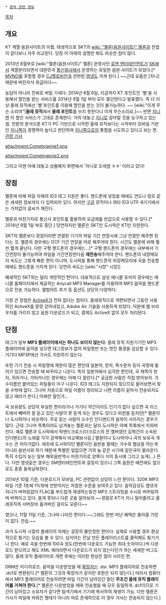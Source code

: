  * [[음악 관련 정보]]

[[목차]]
== 개요 ==
KT 계열 음원사이트의 이름. 태생적으로 SKT의 [[wiki: "멜론(음원사이트)" 멜론]]과 컨셉이 같다보니 자주 비교된다. 당장 이 아래의 설명만 봐도 비슷한 점이 많다.

2013년 8월부로 [wiki:"멜론(음원사이트)" 멜론] 운영사인 [[로엔 엔터테인먼트]]가 [[SK]]에서 계열분리되면서 대한민국 [[통신회사]]에서 운영하는 유일한 음원 사이트가 되었다.[* [[MVNO]]를 포함할 경우 [[CJ헬로비전]]과 관련된 [[엠넷]]도 끼게 된다.] ~~근데 요즘은 [지니] 때문에 버린자식 취급이다~~ 

농담이 아니라 진짜로 버릴 기세다. 2014년 8월 6일, 지금까지 KT 포인트인 '별'을 사용해서 할인을 받는 서비스를 2014년 9월 1일 부터 모두 중단한다고 발표했다. 즉 더 이상 올레 뮤직에선 '별'포인트를 이용해 할인을 받는 것이 불가능하다. ~~ [wiki:"이게 무슨 소리야"|'''올레 뮤직'''에서 '''올레 포인트'''를 쓰지 못한다니 이게 무슨소리요.]~~ 반면 [[지니]]엔 이 할인 서비스가 그대로 존재한다. 거의 대놓고 [[지니]]로 갈아탈 것을 요구하고 있는 셈. 언론의 분석으론 KT가 PC 기반으로 시작한 올레 뮤직보다는 시작부터 모바일 기반인 [[지니]]쪽이 경쟁력이 높다고 판단하여 [[지니]]쪽으로의 통합을 시도하고 있다고 보는 편.[http://news.inews24.com/php/news_view.php?g_serial=840575&g_menu=020300&rrf=nv 관련 기사]

attachment:Cometogenie1.png

attachment:Cometogenie2.png

그리고 이젠 아예 대놓고 상품해지 화면에서 '지니로 오세염 ㅎㅎ' 이러고 있다!
== 장점 ==
멜론에 비해 파일 자체의 ID3 태그 지원은 좋다. 핸드폰에 넣었을 때에도 연도나 장르 같은 세세한 정보까지 다 입력되어 있다. 하지만 [[구글]] 뮤직이나 여타 ID3 UTF-8기기에서는 가차없이 글씨가 깨진다.

멜론과 마찬가지로 통신사 포인트를 활용하여 요금제를 반값으로 사용할 수 있다.[* 2014년 9월 1일 부로 중단.] 당연하지만 멜론은 SKT만 도시락은 KT만 지원한다.

SKT의 멜론보다 장점이라면 연결된 기기의 파일 기간 연장시에 그냥 연결만 해주면 된다는 것. 멜론의 경우에는 DCF 기간 연장을 따로 해주어야 한다. 시간도 멜론에 비해 훨씬 짧게 끝난다. 다만 구형 핸드폰의 경우에는...[* 구형 핸드폰의 경우에는 내부에서 기간연장이 불가능하여 파일을 기간연장한다음 '''재전송'''해주어야 한다. 핸드폰의 내장메모리 속도는 그렇게 빠른 편이 아니며, 도시락을 통해 핸드폰의 외장메모리에 곡을 전송할 때에도 핸드폰을 거치게 된다. 당연히 속도는 [wiki:"시망" 시망]]

폐쇄적인 SKT와는 달리 개방적인 편이다. 대표적으로 삼성 애니콜 유저의 경우에는 애니콜 홈페이지에서 제공하는 Anycall MP3 Manager를 이용하여 MP3 음악을 핸드폰으로 전송 가능하다. 앨범아트 추가 등 옵션도 상당히 다양하다. 

가장 큰 장점은 [[ActiveX]]가 전혀 없다는 점이다. 올레뮤직으로 개편되면서 그동안 사용하던 ActiveX를 몽땅 걷어내었고, Adobe Air 기술을 사용하게 되었다. 덕분에 웹 브라우저를 가리지 않고 음원 다운로드가 되고, 결제도 ActiveX 없이 모두 처리된다.

== 단점 ==
태그가 일부 '''MP3 플레이어에서는 하나도 보이지 않는다.''' 올레 뮤직 지원기기인 MP3 플레이어에 음악을 넣으면 태그정보가 없어 파일명만 뜨는 멋진 풍경을 감상할 수 있다. 거기다 MP3P에선 가사도 지원하지 않는다.

또한 기기 전송 시 파일명에 제한이 많은 편인데 일본어, 한자, 특수문자 등이 곡명에 들어가 있으면 전송할 때 바꾸라고 나온다. 특히 일본어에서 심각한 편인데, 곡 제목이 한자, 히라가나, 가타카나인 경우에는 아예 다 잘린다.[* 궁금한 사람은 직접 받아보자. 가수이름만 붙어있는 파일들이 마구 나온다. ID3 태그도 지원되지 않으므로 들어보면서 찾을 수밖에 없다. 그나마 자동으로 파일 이름이 정리되고 나면 이름이 같아서 전송되지도 않고 에러가 뜬다.] 어쩌란 말인가...

곡 보유량도 상당히 부실한 편이라거나 거기다 약간이라도 인기가 없다 싶으면 곡 리스트에서 빼버려 잘 듣고 있던 사람이 못 듣게 되는 경우도 있다고 비판을 듣지만[* 멜론이나 도시락이나 비슷하다. 주로 듣는 사람이 소수인 인디밴드의 음악이 사라지는 경우가 많다. 근데 그나마 목록이라도 남겨놓는 멜론과는 달리 도시락은 아예 목록에서 지워버린다. 예로 멜론과 도시락에서 락밴드크로스(더크로스의 전 멤버였던 김혁건이 소속된 인디밴드)의 노래를 각각 검색해서 비교해보시길.] 멜론이나 도시락이나 곡의 보유곡 개수는 큰 차이가없다. 애초에 도시락이던 멜론이던 음반을 팔때는 가수와 협상을 하는게 아니라 음반사와 하기 때문에 특별한 일없으면 거의 늘 같은 시기에 같은곡이 올라온다. 특히 수입이 늦는 일부 해외음반역시 마찬가지로 양쪽다 거의 동시에 그리고 늦게(...) 뜬다. 다만 엠넷같은 경우는 SM엔터테인먼트와 갈등이 있으니 그쪽 음원은 예전에도 앞으로도 종종 들쑥날쑥한다.

2014년 10월 기준, 다운로드가 모바일, PC 관련없이 상당히 느린 편이다. 320K MP3 파일 기준 1초에 1%밖에 안받아지는 처참한 수준을 보여주고 있다. 음악감상도 엠넷과 지니가 버퍼링없이 FLAC를 부드럽게 재생하는동안 MP3 스트리밍을 수시로 버퍼링하며 버벅이고 있다. 쓸게 못되니 다른 곳을 알아보자.~~정말로 KT가 지니 밀어줄려고 올레뮤직측 서버장비 옮겨버린 걸지도 모른다~~

였으나, 11월 11일 기준, 그나마 나아진 편이다.~~그래도 한번 떠난 혜택은 돌아올 가망이 없다. 안습.~~

과거 도시락 시절의 플레이어 자체는 굉장히 불안정한 편이다. 실제로 사용할 경우 환상적으로 튕기는 모습을 볼 수 있다. 심지어는 전날 만든 플레이리스트를 클릭해도 튕기거나 한다. 예로 곡을 한번에 100곡 정도(한번에 다운로드 가능한 최대 숫자이다.)씩 다운로드 받으려고 해도 XML 에러라면서 다운로드가 되지 않는다던가 하는 세세한 버그도 많다. 올레 뮤직 플레이어로 개편 후에는 이러한 현상은 많이 사라진 편.

DRM은 미디어로즈. 음악을 다운받았을 때 [[확장자]]는 .dsr. MP3 플레이어로 전송하면 .dcf로 변환된다.[* 멜론의 그것과 확장자가 같지만 호환은 되지 않는다.] 따라서 컴퓨터에서 MP3 플레이어로 전송하려면 파일 기간이 남아있던 말던 '''무조건 올레 뮤직 플레이어를 거쳐야 한다.'''[* 멜론은 다운받았을 때와 전송했을 때 모두 동일하게 .dcf이므로 기간이 남아있고 소유자가 같다면 탐색기에서 기기에 복사하여 재생이 가능. 다만 멜론은 가사가 파일에 씌워진 형태가 아니라 따로 존재하므로 이 경우 가사는 전송되지 않는다.]
